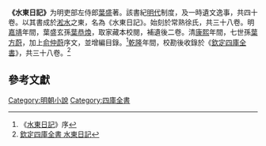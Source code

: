 '''《水東日記》'''为明吏部左侍郎[[葉盛|葉盛]]著。該書紀[[明代|明代]]制度，及一時遺文逸事，共四十卷。以其書成於[[淞水|淞水]]之東，名為《水東日記》。始刻於常熟徐氏，共三十八卷。明[[嘉靖|嘉靖]]年間，葉盛玄孫[[葉恭煥|葉恭煥]]，取家藏本校閱，補遺後二卷。清[[康熙|康熙]]年間，七世孫[[葉方蔚|葉方蔚]]，加上[[俞仲蔚|俞仲蔚]]序文，並增編目錄。<ref>《[[:s:水東日記|水東日記]]》序</ref>[[乾隆|乾隆]]年間，校勘後收錄於《[[欽定四庫全書|欽定四庫全書]]》，共三十八卷。<ref>[http://www.archive.org/stream/06050819.cn#page/n2/mode/2up 欽定四庫全書 水東日記]</ref>

==參考文獻==
{{reflist}}

[[Category:明朝小說|Category:明朝小說]]
[[Category:四庫全書|Category:四庫全書]]